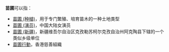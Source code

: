 '''苗圃'''可以指：
*[[苗圃_(种植)|苗圃 (种植)]]，用于专门繁殖、培育苗木的一种土地类型
*[[苗圃_(演员)|苗圃 (演员)]]，中国大陆女演员
*[[苗圃_(新疆)|苗圃 (新疆)]]，新疆维吾尔自治区克孜勒苏柯尔克孜自治州阿克陶县下辖的一个类似乡级单位
*[[苗圃行動|苗圃行動]]，香港慈善組織

{{disambig|M|cat=二字消歧义}}
